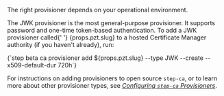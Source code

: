 The right provisioner depends on your operational environment.

<p>
  The JWK provisioner is the most general-purpose provisioner. It supports password and one-time token-based authentication. To add a JWK provisioner called{' '}
  <inlineCode>{props.pzt.slug}</inlineCode> to a hosted Certificate Manager
  authority (if you haven't already), run:
</p>

<CodeBlock autoCopy language="shell">
  {`step beta ca provisioner add ${props.pzt.slug} --type JWK --create --x509-default-dur 720h`}
</CodeBlock>

For instructions on adding provisioners to open source `step-ca`, or to learn more about other provisioner types, see _[Configuring `step-ca` Provisioners](https://smallstep.com/docs/step-ca/provisioners)_.
